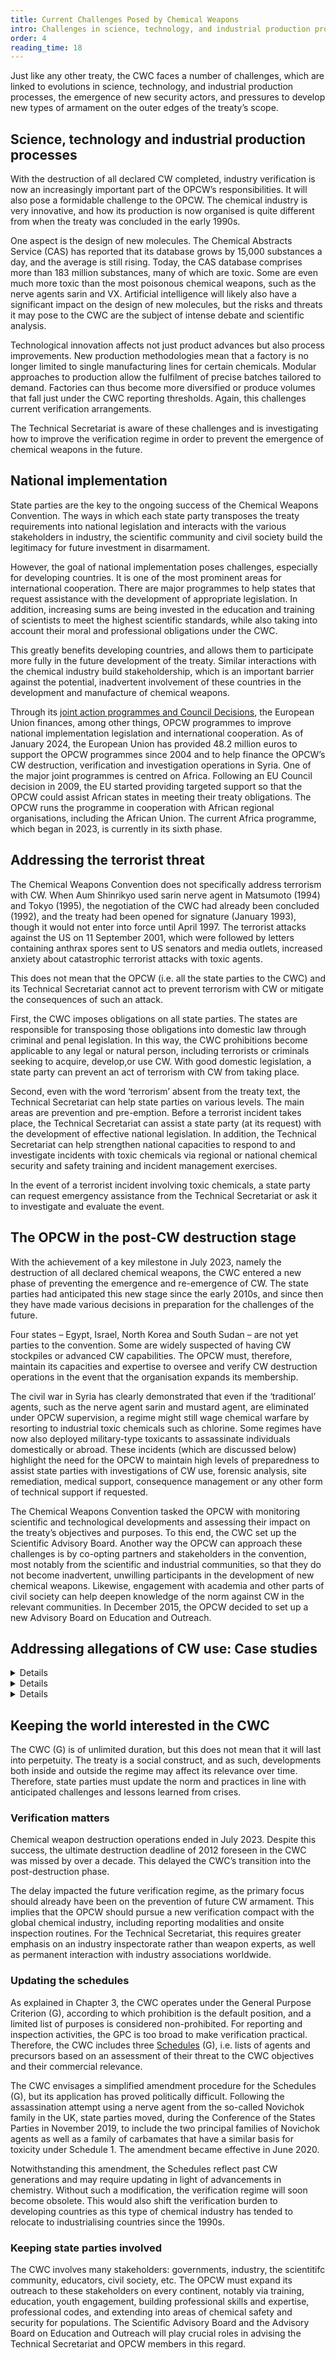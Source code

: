 ```yaml
---
title: Current Challenges Posed by Chemical Weapons
intro: Challenges in science, technology, and industrial production processes, the emergence of new security actors, and pressures to develop new types of armament on the outer edges of the treaty’s scope.
order: 4
reading_time: 18
---
```


<Figure
  src="opcw-training.jpg"
  alt="Five people in protective gear standing in a rather dry environment."
  size="medium"
  caption="CBRN response training in the field."
  credit="OPCW (CC BY-NC 2.0) https://flic.kr/p/LKUjxG"
  license=""
></Figure>


Just like any other treaty, the CWC faces a number of challenges, which are linked to evolutions in science, technology, and industrial production processes, the emergence of new security actors, and pressures to develop new types of armament on the outer edges of the treaty’s scope.

## Science, technology and industrial production processes

With the destruction of all declared CW completed, industry verification is now an increasingly important part of the OPCW’s responsibilities. It will also pose a formidable challenge to the OPCW. The chemical industry is very innovative, and how its production is now organised is quite different from when the treaty was concluded in the early 1990s.

One aspect is the design of new molecules. The Chemical Abstracts Service (CAS) has reported that its database grows by 15,000 substances a day, and the average is still rising. Today, the CAS database comprises more than 183 million substances, many of which are toxic. Some are even much more toxic than the most poisonous chemical weapons, such as the nerve agents sarin and VX. Artificial intelligence will likely also have a significant impact on the design of new molecules, but the risks and threats it may pose to the CWC are the subject of intense debate and scientific analysis.

Technological innovation affects not just product advances but also process improvements. New production methodologies mean that a factory is no longer limited to single manufacturing lines for certain chemicals. Modular approaches to production allow the fulfilment of precise batches tailored to demand. Factories can thus become more diversified or produce volumes that fall just under the CWC reporting thresholds. Again, this challenges current verification arrangements.

The Technical Secretariat is aware of these challenges and is investigating how to improve the verification regime in order to prevent the emergence of chemical weapons in the future.

## National implementation

State parties are the key to the ongoing success of the Chemical Weapons Convention. The ways in which each state party transposes the treaty requirements into national legislation and interacts with the various stakeholders in industry, the scientific community and civil society build the legitimacy for future investment in disarmament.

However, the goal of national implementation poses challenges, especially for developing countries. It is one of the most prominent areas for international cooperation. There are major programmes to help states that request assistance with the development of appropriate legislation. In addition, increasing sums are being invested in the education and training of scientists to meet the highest scientific standards, while also taking into account their moral and professional obligations under the CWC.

This greatly benefits developing countries, and allows them to participate more fully in the future development of the treaty. Similar interactions with the chemical industry build stakeholdership, which is an important barrier against the potential, inadvertent involvement of these countries in the development and manufacture of chemical weapons.

Through its [joint action programmes and Council Decisions](https://www.eeas.europa.eu/eeas/weapons-mass-destruction-wmd_en), the European Union finances, among other things, OPCW programmes to improve national implementation legislation and international cooperation. As of January 2024, the European Union has provided 48.2 million euros to support the OPCW programmes since 2004 and to help finance the OPCW’s CW destruction, verification and investigation operations in Syria. One of the major joint programmes is centred on Africa. Following an EU Council decision in 2009, the EU started providing targeted support so that the OPCW could assist African states in meeting their treaty obligations. The OPCW runs the programme in cooperation with African regional organisations, including the African Union. The current Africa programme, which began in 2023, is currently in its sixth phase.

## Addressing the terrorist threat

The Chemical Weapons Convention does not specifically address terrorism with CW. When Aum Shinrikyo used sarin nerve agent in Matsumoto (1994) and Tokyo (1995), the negotiation of the CWC had already been concluded (1992), and the treaty had been opened for signature (January 1993), though it would not enter into force until April 1997. The terrorist attacks against the US on 11 September 2001, which were followed by letters containing anthrax spores sent to US senators and media outlets, increased anxiety about catastrophic terrorist attacks with toxic agents.

This does not mean that the OPCW (i.e. all the state parties to the CWC) and its Technical Secretariat cannot act to prevent terrorism with CW or mitigate the consequences of such an attack.

First, the CWC imposes obligations on all state parties. The states are responsible for transposing those obligations into domestic law through criminal and penal legislation. In this way, the CWC prohibitions become applicable to any legal or natural person, including terrorists or criminals seeking to acquire, develop,or use CW. With good domestic legislation, a state party can prevent an act of terrorism with CW from taking place.

Second, even with the word ‘terrorism’ absent from the treaty text, the Technical Secretariat can help state parties on various levels. The main areas are prevention and pre-emption. Before a terrorist incident takes place, the Technical Secretariat can assist a state party (at its request) with the development of effective national legislation. In addition, the Technical Secretariat can help strengthen national capacities to respond to and investigate incidents with toxic chemicals via regional or national chemical security and safety training and incident management exercises.

In the event of a terrorist incident involving toxic chemicals, a state party can request emergency assistance from the Technical Secretariat or ask it to investigate and evaluate the event.

## The OPCW in the post-CW destruction stage

With the achievement of a key milestone in July 2023, namely the destruction of all declared chemical weapons, the CWC entered a new phase of preventing the emergence and re-emergence of CW. The state parties had anticipated this new stage since the early 2010s, and since then they have made various decisions in preparation for the challenges of the future.

Four states – Egypt, Israel, North Korea and South Sudan – are not yet parties to the convention. Some are widely suspected of having CW stockpiles or advanced CW capabilities. The OPCW must, therefore, maintain its capacities and expertise to oversee and verify CW destruction operations in the event that the organisation expands its membership.

The civil war in Syria has clearly demonstrated that even if the ‘traditional’ agents, such as the nerve agent sarin and mustard agent, are eliminated under OPCW supervision, a regime might still wage chemical warfare by resorting to industrial toxic chemicals such as chlorine. Some regimes have now also deployed military-type toxicants to assassinate individuals domestically or abroad. These incidents (which are discussed below) highlight the need for the OPCW to maintain high levels of preparedness to assist state parties with investigations of CW use, forensic analysis, site remediation, medical support, consequence management or any other form of technical support if requested.

The Chemical Weapons Convention tasked the OPCW with monitoring scientific and technological developments and assessing their impact on the treaty’s objectives and purposes. To this end, the CWC set up the Scientific Advisory Board. Another way the OPCW can approach these challenges is by co-opting partners and stakeholders in the convention, most notably from the scientific and industrial communities, so that they do not become inadvertent, unwilling participants in the development of new chemical weapons. Likewise, engagement with academia and other parts of civil society can help deepen knowledge of the norm against CW in the relevant communities. In December 2015, the OPCW decided to set up a new Advisory Board on Education and Outreach.

## Addressing allegations of CW use: Case studies

<DetailsGroup>
  <Details summary="Syria">

    Starting in early 2013, there were repeated allegations of CW being used during the Syrian civil war. Syria joined the CWC in October 2013 in the aftermath of the Ghouta sarin strikes on 21 August. Consequently, the investigation of CW allegations in this context has two distinct phases.

    Before Syria’s accession to the CWC, the UN Secretary-General activated his Investigative Mechanism in cooperation with the OPCW and World Health Organization (WHO). The UN team was in Damascus when Ghouta chemical attack took place. It proved the use of sarin. Subsequent investigations also confirmed some earlier CW claims.

    While the OPCW was overseeing the elimination of Syria’s CW capacity, several accounts of chlorine attacks emerged in early 2014. Testimonials that helicopters had launched barrels containing chlorine pointed to government responsibility. The OPCW established a Fact-Finding Mission [FFM](https://www.opcw.org/fact-finding-mission) in April 2014, whose investigative reports confirmed with a high degree of confidence that chlorine had been used as a weapon.

    Multiple attacks with chlorine and the nerve agent sarin were reported between 2015 and 2018. The Syrian government bears responsibility for most incidents. However, during 2015, there were also sporadic reports of ISIL attacks using chemical warfare agents against Kurdish fighters in the north of the country, which intensified during the late spring and early summer. In August, mustard agent use by ISIL was reported. Again, investigations by the FFM confirmed CW use.

    Based on the FFM reports, the OPCW strongly condemned chemical warfare. However, the organisation cannot attribute blame. The UNSC is directly involved in Syria’s CW disarmament and considers the monthly reports submitted by the OPCW, but cannot formally condemn the Syrian government given Russia’s backing. To resolve the issue, it created the OPCW-UN Joint Investigative Mission [JIM](https://s3.amazonaws.com/unoda-web/wp-content/uploads/2018/07/JIM-Fact-Sheet-July2018.pdf) tasked with identifying those responsible for the CW attacks. The JIM, however, could not hold individuals criminally responsible. In November 2017, Russia opposed the renewal of the JIM’s mandate in the UN Security Council, thereby ending a process of peer reviewing the OPCW’s analyses and the possibility of attributing responsibility for violating the norm against chemical warfare. What will happen with its findings is not made clear in the UNSC Resolution 2235 (2015) and other documents.

    The UN General Assembly established the International, Impartial and Independent Mechanism [(IIIM)](https://iiim.un.org/) to assist with investigations and the prosecution of persons who committed serious war crimes during the Syrian civil war. It is likely that the JIM’s assessments have been transferred to the IIIM.

    Following the disbanding of the JIM, in a Special Session of the Conference of the States Parties held in June 2018, the OPCW adopted a contentious decision through majority voting to establish a mechanism within the Technical Secretariat to review the FFM reports and identify perpetrators.

    The new Investigation and Identification Team [(IIT)](https://www.opcw.org/iit) became fully operational in 2020. It issued its fourth report in February 2024. The first three reports confirmed CW use by Syrian forces; the fourth focused on the shelling of positions with mustard agent by ISIL.

    In July 2020, the OPCW’s Executive Council initiated a non-compliance procedure against the Syrian Arab Republic, in accordance with paragraph 36 of Article VIII of the CWC. The Council requested the Syrian Arab Republic to, inter alia, declare the chemical weapons used in the March 2017 attacks as well as its remaining chemical weapons and to resolve all of the outstanding issues regarding its initial declaration.

    In April 2021, the Conference of the States Parties determined the Syrian Arab Republic’s non-compliance with the CWC and its failure to declare and destroy all of its chemical weapons. Thus, the Conference stripped Syria of the following rights and privileges under the CWC:

    - To vote in the Conference and the Council
    - To stand for election to the Council
    - To hold any office of the Conference, the Council or any subsidiary organs

    The real challenge for the future of the ban on CW is that, beyond investigations, the international community appears unable to react swiftly and decisively. The OPCW members have become deeply divided over the Syria dossier, with Syria’s backers, primarily Russia and Iran but also China, claiming that Syria has fulfilled its obligations as a state party and accusing the West of politicising the international organisation. As with earlier wars, there seem to be no clear paths for assigning criminal responsibility during or after the end of a war. This is a significant challenge for the OPCW and UN.

  </Details>
  <Details summary="Assassination attempts with CW">

    Since 2017, three assassination operations involving a nerve agent have taken place. North Korea targeted Kim Jong-nam with binary VX at Kuala Lumpur International Airport, Malaysia. The half-brother of Kim Jong-un, the North Korean leader, died shortly after the exposure.

    A year later, in March 2018, Russia mounted an assassination attempt with a Novichok agent on former Soviet/Russian intelligence officer Sergei Skripal in Salisbury, UK. His daughter Yulia was also exposed to the neurotoxicant, which Russian operatives had applied to the front door handle of Skripal’s home. An intervening police officer also suffered the effects of exposure. All three individuals recovered after several weeks in hospital. However, in June of the same year, two British citizens had to be hospitalised in the nearby town of Amesbury following inadvertent exposure to Novichok after having recovered a vial discarded by the Russian operatives. One of the individuals died in July; the second recovered after hospitalisation.

    In August 2020, Moscow attempted to eliminate Russian opposition politician Alexei Navalny with a Novichok agent, presumed to have been in powdered form, at Tomsk airport, Russia. He survived and was eventually hospitalised in Berlin where he recovered. Russian authorities arrested Navalny upon his return to Moscow, after which he was imprisoned and eventually murdered in jail just ahead of the Russian elections in March 2024.

    In each case, the OPCW can only act if the state party concerned requests assistance. North Korea is not a party to the CWC. Malaysia only requested a VX test kit from the Technical Secretariat to confirm its analyses. Except for providing a briefing to other state parties, it did not otherwise involve the OPCW.

    The UK and Germany, where Navalny was treated, requested that the Technical Secretariat conduct in-country investigations to confirm their own findings. They made these requests under [CWC Article VIII](https://www.opcw.org/chemical-weapons-convention/articles/article-viii-organization), paragraph 38(e) on technical assistance and evaluation, which includes evaluation of scheduled and unscheduled chemicals. The mission is called a Technical Assistance Visit rather than an investigation into alleged use. In such an event, the OPCW returns its findings to the requesting state party. Only the latter can decide whether to make the report available to other state parties. The suspected perpetrator of an act violating the CWC is not involved. Russia repeatedly expressed its frustration over its exclusion from the Technical Assistance Visits and lack of access to its reports, adding to its grievances against the West. Endeavours to engage Russia on the assassination attempts via clarification requests under CWC Article IX yielded no useful engagement, and no further efforts were pursued under the provision.

  </Details>
  <Details summary="Allegations of CW use in Ukraine">

    Russia launched a full-scale invasion against Ukraine on 24 February 2022. It justified its action by referring, among other things, to preparations for chemical and biological warfare. Since then, both sides have accused each other of using toxic chemicals as a method of warfare.

    Throughout 2023, reports surfaced about Russian forces using lachrymatory agents in combat operations, most often by dropping grenades from unmanned aerial vehicles. The allegations have increased considerably since December 2023, and [Ukraine](https://www.opcw.org/sites/default/files/documents/2024/03/Ukraine%20-%20Statement%20by%20the%20Delegation%20of%20Ukraine%20to%20the%20OPCW%20at%20the%20105th%20Session%20of%20the%20Executive%20Council%20under%20Agenda%20Item%207%28e%29.pdf) has submitted detailed reports to the Technical Secretariat with requests for assistance and investigations.

    As a consequence of the war and the many allegations of CW use, members of the East European Group in the OPCW refused to endorse Russia’s nomination for the Executive Council, resulting in four candidacies for three vacancies. The full Conference of the State Parties, therefore, had to vote on the candidates, with Russia failing to reach the necessary quorum. Ukraine was elected.

  </Details>
</DetailsGroup>

## Keeping the world interested in the CWC

The CWC (G) is of unlimited duration, but this does not mean that it will last into perpetuity. The treaty is a social construct, and as such, developments both inside and outside the regime may affect its relevance over time. Therefore, state parties must update the norm and practices in line with anticipated challenges and lessons learned from crises.

### Verification matters

Chemical weapon destruction operations ended in July 2023. Despite this success, the ultimate destruction deadline of 2012 foreseen in the CWC was missed by over a decade. This delayed the CWC’s transition into the post-destruction phase.

The delay impacted the future verification regime, as the primary focus should already have been on the prevention of future CW armament. This implies that the OPCW should pursue a new verification compact with the global chemical industry, including reporting modalities and onsite inspection routines. For the Technical Secretariat, this requires greater emphasis on an industry inspectorate rather than weapon experts, as well as permanent interaction with industry associations worldwide.

### Updating the schedules

As explained in Chapter 3, the CWC operates under the General Purpose Criterion (G), according to which prohibition is the default position, and a limited list of purposes is considered non-prohibited. For reporting and inspection activities, the GPC is too broad to make verification practical. Therefore, the CWC includes three [Schedules](https://www.opcw.org/chemical-weapons-convention/annexes/annex-chemicals/annex-chemicals) (G), i.e. lists of agents and precursors based on an assessment of their threat to the CWC objectives and their commercial relevance.

The CWC envisages a simplified amendment procedure for the Schedules (G), but its application has proved politically difficult. Following the assassination attempt using a nerve agent from the so-called Novichok family in the UK, state parties moved, during the Conference of the States Parties in November 2019, to include the two principal families of Novichok agents as well as a family of carbamates that have a similar basis for toxicity under Schedule 1. The amendment became effective in June 2020.

Notwithstanding this amendment, the Schedules reflect past CW generations and may require updating in light of advancements in chemistry. Without such a modification, the verification regime will soon become obsolete. This would also shift the verification burden to developing countries as this type of chemical industry has tended to relocate to industrialising countries since the 1990s.

### Keeping state parties involved

The CWC involves many stakeholders: governments, industry, the scientitifc community, educators, civil society, etc. The OPCW must expand its outreach to these stakeholders on every continent, notably via training, education, youth engagement, building professional skills and expertise, professional codes, and extending into areas of chemical safety and security for populations. The Scientific Advisory Board and the Advisory Board on Education and Outreach will play crucial roles in advising the Technical Secretariat and OPCW members in this regard.

